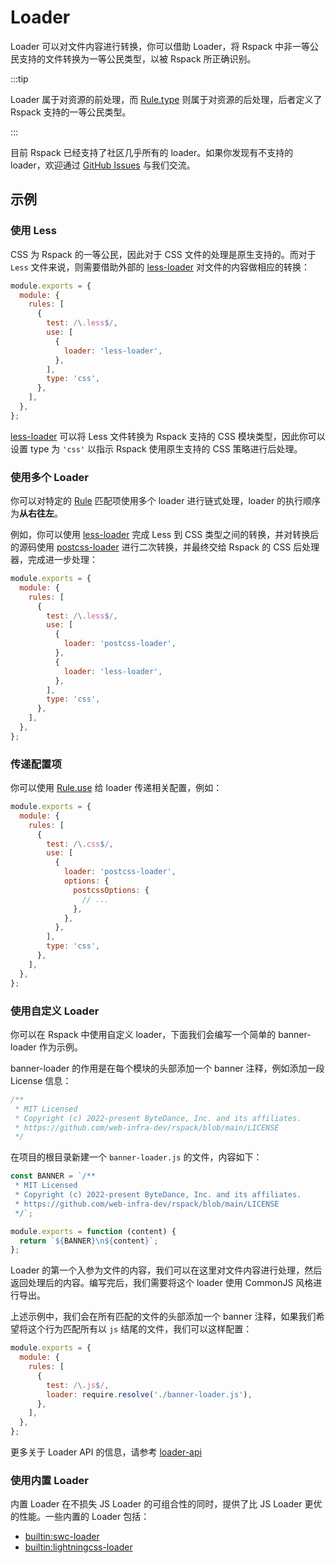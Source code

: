 
# Loader

Loader 可以对文件内容进行转换，你可以借助 Loader，将 Rspack 中非一等公民支持的文件转换为一等公民类型，以被 Rspack 所正确识别。

:::tip

Loader 属于对资源的前处理，而 [Rule.type](/config/module#ruletype) 则属于对资源的后处理，后者定义了 Rspack 支持的一等公民类型。

:::

目前 Rspack 已经支持了社区几乎所有的 loader。如果你发现有不支持的 loader，欢迎通过 [GitHub Issues](https://github.com/web-infra-dev/rspack/issues) 与我们交流。

## 示例

### 使用 Less

CSS 为 Rspack 的一等公民，因此对于 CSS 文件的处理是原生支持的。而对于 `Less` 文件来说，则需要借助外部的 [less-loader](https://github.com/webpack-contrib/less-loader) 对文件的内容做相应的转换：

```js title="rspack.config.js"
module.exports = {
  module: {
    rules: [
      {
        test: /\.less$/,
        use: [
          {
            loader: 'less-loader',
          },
        ],
        type: 'css',
      },
    ],
  },
};
```

[less-loader](https://github.com/webpack-contrib/less-loader) 可以将 Less 文件转换为 Rspack 支持的 CSS 模块类型，因此你可以设置 type 为 `'css'` 以指示 Rspack 使用原生支持的 CSS 策略进行后处理。

### 使用多个 Loader

你可以对特定的 [Rule](/config/module#rule) 匹配项使用多个 loader 进行链式处理，loader 的执行顺序为**从右往左**。

例如，你可以使用 [less-loader](https://github.com/webpack-contrib/less-loader) 完成 Less 到 CSS 类型之间的转换，并对转换后的源码使用 [postcss-loader](https://github.com/webpack-contrib/postcss-loader) 进行二次转换，并最终交给 Rspack 的 CSS 后处理器，完成进一步处理：

```js title="rspack.config.js"
module.exports = {
  module: {
    rules: [
      {
        test: /\.less$/,
        use: [
          {
            loader: 'postcss-loader',
          },
          {
            loader: 'less-loader',
          },
        ],
        type: 'css',
      },
    ],
  },
};
```

### 传递配置项

你可以使用 [Rule.use](/config/module#ruleuse) 给 loader 传递相关配置，例如：

```js title="rspack.config.js"
module.exports = {
  module: {
    rules: [
      {
        test: /\.css$/,
        use: [
          {
            loader: 'postcss-loader',
            options: {
              postcssOptions: {
                // ...
              },
            },
          },
        ],
        type: 'css',
      },
    ],
  },
};
```

### 使用自定义 Loader

你可以在 Rspack 中使用自定义 loader，下面我们会编写一个简单的 banner-loader 作为示例。

banner-loader 的作用是在每个模块的头部添加一个 banner 注释，例如添加一段 License 信息：

```js
/**
 * MIT Licensed
 * Copyright (c) 2022-present ByteDance, Inc. and its affiliates.
 * https://github.com/web-infra-dev/rspack/blob/main/LICENSE
 */
```

在项目的根目录新建一个 `banner-loader.js` 的文件，内容如下：

```js title="banner-loader.js"
const BANNER = `/**
 * MIT Licensed
 * Copyright (c) 2022-present ByteDance, Inc. and its affiliates.
 * https://github.com/web-infra-dev/rspack/blob/main/LICENSE
 */`;

module.exports = function (content) {
  return `${BANNER}\n${content}`;
};
```

Loader 的第一个入参为文件的内容，我们可以在这里对文件内容进行处理，然后返回处理后的内容。编写完后，我们需要将这个 loader 使用 CommonJS 风格进行导出。

上述示例中，我们会在所有匹配的文件的头部添加一个 banner 注释，如果我们希望将这个行为匹配所有以 `js` 结尾的文件，我们可以这样配置：

```js title="rspack.config.js"
module.exports = {
  module: {
    rules: [
      {
        test: /\.js$/,
        loader: require.resolve('./banner-loader.js'),
      },
    ],
  },
};
```

更多关于 Loader API 的信息，请参考 [loader-api](/api/loader-api/index)

### 使用内置 Loader

内置 Loader 在不损失 JS Loader 的可组合性的同时，提供了比 JS Loader 更优的性能。一些内置的 Loader 包括：

- [builtin:swc-loader](/guide/features/builtin-swc-loader)
- [builtin:lightningcss-loader](/guide/features/builtin-lightningcss-loader)
